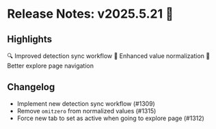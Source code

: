 # Release Notes: v2025.5.21 🚀

## Highlights

🔍 Improved detection sync workflow
🔢 Enhanced value normalization
🌟 Better explore page navigation

## Changelog

- Implement new detection sync workflow (#1309)
- Remove `omitzero` from normalized values (#1315)
- Force new tab to set as active when going to explore page (#1312)
